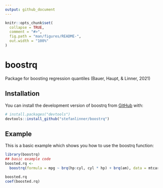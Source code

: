 ```yaml
---
output: github_document
---
```


<!-- README.md is generated from README.Rmd. Please edit that file -->

```r
knitr::opts_chunk$set(
  collapse = TRUE,
  comment = "#>",
  fig.path = "man/figures/README-",
  out.width = "100%"
)
```

# boostrq

<!-- badges: start -->
<!-- badges: end -->

Package for boosting regression quantiles (Bauer, Haupt, & Linner, 2021)

## Installation

You can install the development version of boostrq from [GitHub](https://github.com/) with:

``` r
# install.packages("devtools")
devtools::install_github("stefanlinner/boostrq")
```
## Example

This is a basic example which shows you how to use the boostrq function:

```r
library(boostrq)
## basic example code
boosted.rq <- 
  boostrq(formula = mpg ~ brq(hp:cyl, cyl * hp) + brq(am), data = mtcars, mstop = 200, nu = 0.1, tau = 0.5, offset = 0.5, method = "fn")

boosted.rq
coef(boosted.rq)
```
